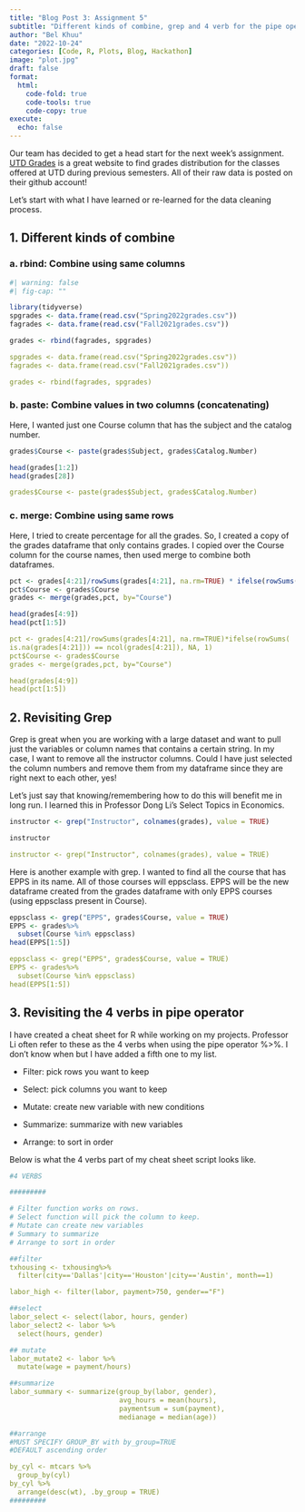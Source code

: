 ```yaml
---
title: "Blog Post 3: Assignment 5"
subtitle: "Different kinds of combine, grep and 4 verb for the pipe operator"
author: "Bel Khuu"
date: "2022-10-24"
categories: [Code, R, Plots, Blog, Hackathon]
image: "plot.jpg"
draft: false
format:
  html:
    code-fold: true
    code-tools: true
    code-copy: true
execute:
  echo: false
---
```


Our team has decided to get a head start for the next week's assignment. [UTD Grades](utdgrades.com) is a great website to find grades distribution for the classes offered at UTD during previous semesters. All of their raw data is posted on their github account!

Let's start with what I have learned or re-learned for the data cleaning process.

## 1. Different kinds of combine

### a. rbind: Combine using same columns

```r
#| warning: false
#| fig-cap: ""

library(tidyverse)
spgrades <- data.frame(read.csv("Spring2022grades.csv"))
fagrades <- data.frame(read.csv("Fall2021grades.csv"))

grades <- rbind(fagrades, spgrades) 
```

``` yaml
spgrades <- data.frame(read.csv("Spring2022grades.csv"))
fagrades <- data.frame(read.csv("Fall2021grades.csv"))

grades <- rbind(fagrades, spgrades)
```

### b. paste: Combine values in two columns (concatenating)

Here, I wanted just one Course column that has the subject and the catalog number.

```r
grades$Course <- paste(grades$Subject, grades$Catalog.Number)

head(grades[1:2])
head(grades[28])
```

``` yaml
grades$Course <- paste(grades$Subject, grades$Catalog.Number)
```

### c. merge: Combine using same rows

Here, I tried to create percentage for all the grades. So, I created a copy of the grades dataframe that only contains grades. I copied over the Course column for the course names, then used merge to combine both dataframes.

```r
pct <- grades[4:21]/rowSums(grades[4:21], na.rm=TRUE) * ifelse(rowSums(is.na(grades[4:21])) == ncol(grades[4:21]), NA, 1)
pct$Course <- grades$Course
grades <- merge(grades,pct, by="Course")

head(grades[4:9])
head(pct[1:5])
```

``` yaml
pct <- grades[4:21]/rowSums(grades[4:21], na.rm=TRUE)*ifelse(rowSums(
is.na(grades[4:21])) == ncol(grades[4:21]), NA, 1)
pct$Course <- grades$Course
grades <- merge(grades,pct, by="Course")

head(grades[4:9])
head(pct[1:5])
```

## 2. Revisiting Grep

Grep is great when you are working with a large dataset and want to pull just the variables or column names that contains a certain string. In my case, I want to remove all the instructor columns. Could I have just selected the column numbers and remove them from my dataframe since they are right next to each other, yes!

Let's just say that knowing/remembering how to do this will benefit me in long run. I learned this in Professor Dong Li's Select Topics in Economics.

```r
instructor <- grep("Instructor", colnames(grades), value = TRUE)

instructor
```

``` yaml
instructor <- grep("Instructor", colnames(grades), value = TRUE)
```

Here is another example with grep. I wanted to find all the course that has EPPS in its name. All of those courses will eppsclass. EPPS will be the new dataframe created from the grades dataframe with only EPPS courses (using eppsclass present in Course).

```r
eppsclass <- grep("EPPS", grades$Course, value = TRUE)
EPPS <- grades%>%
  subset(Course %in% eppsclass)
head(EPPS[1:5])
```

``` yaml
eppsclass <- grep("EPPS", grades$Course, value = TRUE)
EPPS <- grades%>%
  subset(Course %in% eppsclass)
head(EPPS[1:5])
```

## 3. Revisiting the 4 verbs in pipe operator

I have created a cheat sheet for R while working on my projects. Professor Li often refer to these as the 4 verbs when using the pipe operator %\>%. I don't know when but I have added a fifth one to my list.

-   Filter: pick rows you want to keep

-   Select: pick columns you want to keep

-   Mutate: create new variable with new conditions

-   Summarize: summarize with new variables

-   Arrange: to sort in order

Below is what the 4 verbs part of my cheat sheet script looks like.

``` yaml
#4 VERBS

######### 

# Filter function works on rows.
# Select function will pick the column to keep.
# Mutate can create new variables
# Summary to summarize
# Arrange to sort in order

##filter
txhousing <- txhousing%>%
  filter(city=='Dallas'|city=='Houston'|city=='Austin', month==1)

labor_high <- filter(labor, payment>750, gender=="F")

##select
labor_select <- select(labor, hours, gender)
labor_select2 <- labor %>%
  select(hours, gender)

## mutate 
labor_mutate2 <- labor %>%
  mutate(wage = payment/hours)

##summarize
labor_summary <- summarize(group_by(labor, gender), 
                           avg_hours = mean(hours),
                           paymentsum = sum(payment), 
                           medianage = median(age))

##arrange
#MUST SPECIFY GROUP_BY with by_group=TRUE
#DEFAULT ascending order

by_cyl <- mtcars %>% 
  group_by(cyl)
by_cyl %>% 
  arrange(desc(wt), .by_group = TRUE)
#########
```
